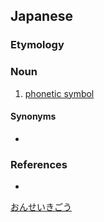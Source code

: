 ==Japanese==
{{ja-kanjitab|おん|せい|き|ごう|yomi=on}}

===Etymology===
{{compound|音声|記号|t1=speech|t2=symbol|lang=ja|sort=おんせいきごう}}

===Noun===
{{ja-noun|おんせいきごう}}

# {{lb|ja|phonetics|sort=おんせいきごう}} [[phonetic symbol]]

====Synonyms====
* {{ja-r|発音記号|はつおんきごう}}

===References===
* {{R:Kojien}}

[[Category:ja:Phonetics|おんせいきごう]]